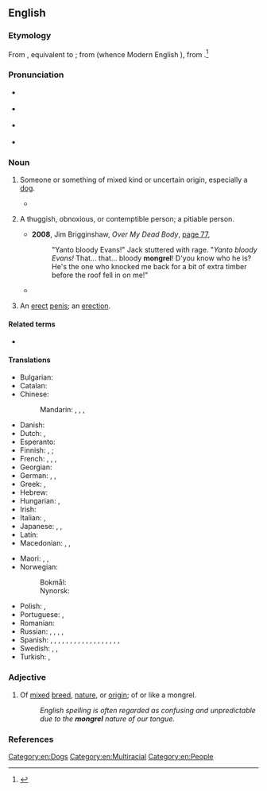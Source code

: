 ==English==

===Etymology===
From {{inh|en|enm|mongrel}}, equivalent to {{suffix|en|mong|t1=mixture|rel|pos2=pejorative diminutive}}; from {{der|en|ang|ġemong|t=mingling}} (whence Modern English {{m|en|among}}), from {{der|en|gem-pro|*mang-||mix}}.<ref>{{R:Online Etymology Dictionary}}</ref>

===Pronunciation===
* {{a|RP}} {{IPA|en|/ˈmʌŋ.ɡɹəl/|/ˈmɒŋ.ɡɹəl/}}
* {{a|US}} {{IPA|en|/ˈmɑŋ.ɡɹəl/|/ˈmʌŋ.ɡɹəl/}}
* {{a|AU}} {{IPA|en|/ˈmʌŋ.ɡɹəl/}}
* {{audio|en|en-au-mongrel.ogg|Audio (AU)}}

===Noun===
{{en-noun}}

# {{lb|en|often|pejorative}} Someone or something of mixed kind or uncertain origin, especially a [[dog]].
#: {{syn|en|bitsa|bitser|bitzer|q3=UK, Australia, New Zealand|cur|mutt|tyke|q6=dialectal|Heinz 57}}
#: {{hypo|en|moggy|q1=of a cat}}
#: {{ux|en|That dog is a '''mongrel'''; who knows what breed it could be!}}
#* {{quote-web|en|date=2001-09-26|title=A Quilt of a Country|work=Newsweek| author={{w|Anna Quindlen}}| url=https://www.newsweek.com/quilt-country-151869| passage=America is an improbable idea. A '''mongrel''' nation built of ever-changing disparate parts, it is held together by a notion, the notion that all men are created equal, though everyone knows that most men consider themselves better than someone.}}
# {{lb|en|slang|Australia|New Zealand}} A thuggish, obnoxious, or contemptible person; {{lb|en|often|preceded by "poor"}} a pitiable person.
#: {{syn|en|bastard}}
#* '''2008''', Jim Brigginshaw, ''Over My Dead Body'', [https://books.google.com.tr/books?id=XgK-NRyxm9oC&pg=PA77&dq=%22mongrel%22&hl=en&sa=X&ved=0CDEQ6AEwBDgKahUKEwiN2oSkjq3HAhWKWhoKHSeNB1s#v=onepage&q=mongrel&f=false page 77],
#*: "Yanto bloody Evans!" Jack stuttered with rage. "''Yanto bloody Evans!'' That... that... bloody '''mongrel'''! D'you know who he is? He's the one who knocked me back for a bit of extra timber before the roof fell in on me!"
#* {{quote-journal|en|url=https://www.nzherald.co.nz/world/australias-worst-serial-killers-affairs-with-sisters-in-laws/VPPA6EZQCGODGYW5MUIHRRDLZ4/|title=Australia's worst serial killer's affairs with sisters-in-laws|work=New Zealand Herald|author=Natalie Wolfe|date=27 October 2019|passage=But somebody's got to tell these mums and dads why their kids died, why this '''mongrel''' thinks he can wipe them out like a dirty rag.}}
# {{lb|en|slang|Australia}} An [[erect]] [[penis]]; an [[erection]].

====Related terms====
* {{l|en|among}}

====Translations====
{{trans-top|someone of mixed kind}}
* Bulgarian: {{t|bg|мелез|m}}
* Catalan: {{t+|ca|bastard|m}}
* Chinese:
*: Mandarin: {{t+|cmn|雜種|sc=Hani}}, {{t+|cmn|杂种|tr=zázhǒng|sc=Hani}}, {{t+|cmn|混血兒|sc=Hani}}, {{t+|cmn|混血儿|tr=hùnxuèr|sc=Hani}}
* Danish: {{t+|da|køter}} {{q|dog}}
* Dutch: {{t+|nl|bastaard|m}}, {{t|nl|vuilnisbakkenras|n}}
* Esperanto: {{t|eo|senrasa}}
* Finnish: {{t+|fi|rakki}}, {{t+|fi|piski}} {{q|dog}}; {{t+|fi|sekasikiö}} {{q|anything}}
* French: {{t+|fr|bâtard|m}}, {{t+|fr|corniaud|m}}, {{t+|fr|métis|m}}, {{t+|fr|métisse|f}}
* Georgian: {{t-needed|ka}}
* German: {{t+|de|Mischling|m}}, {{t+|de|Mischlingshund|m}} {{q|dog}}, {{t+|de|Promenadenmischung|f}} {{qualifier|dog|humorous}}
* Greek: {{t|el|μιξογενής|m|f}}, {{t+|el|μιγάς|m}}
* Hebrew: {{t+|he|מעורב|m|tr=m'oráv|alt=מְעֹרָב}}
* Hungarian: {{t+|hu|keverék}}, {{t+|hu|korcs}}
* Irish: {{t|ga|crosanta}}
* Italian: {{t+|it|bastardo|m}}, {{t|it|bastardino|m}} {{q|dog}}
* Japanese: {{t|ja|雑種|tr=ざっしゅ, zasshu|sc=Jpan}}, {{t|ja|ハーフ|tr=hāfu|sc=Jpan}}, {{t|ja|混血児|tr=こんけつじ, konketsuji|sc=Jpan}}
* Latin: {{t|la|hibrida|m}}
* Macedonian: {{t|mk|мелез|m}}, {{t|mk|џуке́ла|f}}, {{t|mk|лангач|m}}
{{trans-mid}}
* Maori: {{t|mi|peropero}}, {{t|mi|kurī peropero}} {{qualifier|of a dog}}, {{t|mi|mangarū}} {{qualifier|of a dog}}
* Norwegian:
*: Bokmål: {{t+|nb|kjøter|m}} {{qualifier|of a dog}}
*: Nynorsk: {{t|nn|kjøter|m}} {{qualifier|of a dog}}
* Polish: {{t+|pl|kundel|m}}, {{t+|pl|mieszaniec|m}}
* Portuguese: {{t+|pt|vira-lata|m}}, {{qualifier|Portugal}} {{t+|pt|rafeiro|m}}
* Romanian: {{t+|ro|corcitură}}
* Russian: {{t+|ru|дворня́га|f}} {{qualifier|dog}}, {{t+|ru|дворня́жка|f}} {{qualifier|dog}}, {{t+|ru|мети́с|m}}, {{t+|ru|мети́ска|f}} {{qualifier|person}}, {{t+|ru|полукро́вка|m|f}}
* Spanish: {{qualifier|mongrel dog}} {{t|es|perro callejero|m}}, {{t|es|perro mestizo|m}}, {{t|es|cacri|m}} {{qualifier|Venezuela}}, {{t|es|comecuandohay|m}} {{qualifier|Nicaragua}}, {{t|es|comecuanduay}} {{qualifier|Nicaragua}}, {{t+|es|chucho|m}} {{qualifier|Spain}}, {{t+|es|chumino|m}} {{qualifier|Guatemala}}, {{t+|es|chusco|m}} {{qualifier|Peru}}, {{t+|es|gozque|m}}{{qualifier|Colombia}}, {{t|es|mil leches|m}} {{qualifier|Spain}}, {{t|es|perro aguacatero|m}} {{qualifier|El Salvador|Honduras}}, {{t|es|perro criollo|m}} {{qualifier|Panama}}, {{t|es|perro cruzado|m}}, {{t|es|perro corriente|m}} {{qualifier|Mexico}}, {{t|es|PP|m}} {{qualifier|Argentina}}, {{t+|es|quiltro|m}} {{qualifier|Bolivia|Chile}}, {{t|es|sato|m}} {{qualifier|Cuba|Puerto Rico}}, {{t|es|tinaquero|m}} {{qualifier|Panama}}, {{t+|es|zaguate|m}} {{qualifier|Costa Rica}}
* Swedish: {{t+|sv|byracka}}, {{t+|sv|gatukorsning|c}}, {{t|sv|blandrashund|c}}
* Turkish: {{t+|tr|kırma}}, {{t+|tr|melez}}
{{trans-bottom}}

===Adjective===
{{en-adj}}

# Of [[mixed]] [[breed]], [[nature]], or [[origin]]; of or like a mongrel.
#: ''English spelling is often regarded as confusing and unpredictable due to the '''mongrel''' nature of our tongue.''

===References===
<references/>

[[Category:en:Dogs]]
[[Category:en:Multiracial]]
[[Category:en:People]]